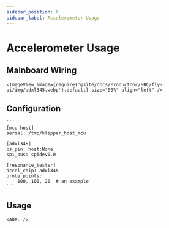 ```yaml
---
sidebar_position: 6
sidebar_label: Accelerometer Usage
---
```




# Accelerometer Usage

## Mainboard Wiring

    <ImageView image={require('@site/docs/ProductDoc/SBC/fly-pi/img/adxl345.webp').default} size="80%" align="left" />


## Configuration

    ```
    [mcu host]
    serial: /tmp/klipper_host_mcu

    [adxl345]
    cs_pin: host:None
    spi_bus: spidev0.0

    [resonance_tester]
    accel_chip: adxl345
    probe_points:
        100, 100, 20  # an example
    ```


## Usage

    <ADXL />
